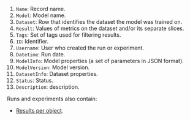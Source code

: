 <Cut title="Run and experiment parameters">

1. `Name`: Record name.
2. `Model`: Model name.
3. `Dataset`: Row that identifies the dataset the model was trained on.
4. `Result`: Values of metrics on the dataset and/or its separate slices.
5. `Tags`: Set of tags used for filtering results.
6. `ID`: Identifier.
7. `Username`: User who created the run or experiment.
8. `Datetime`: Run date.
9. `ModelInfo`: Model properties (a set of parameters in JSON format).
10. `ModelVersion`: Model version.
11. `DatasetInfo`: Dataset properties.
12. `Status`: Status.
13. `Description`: description.

Runs and experiments also contain:

* [Results per object](#slices).

</Cut>
